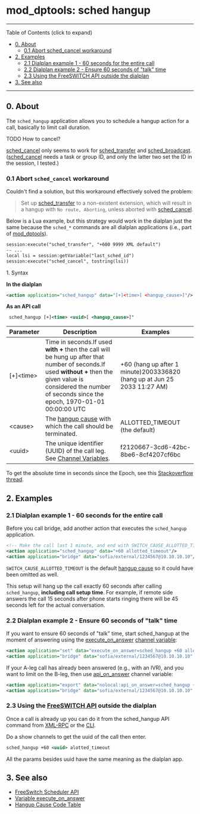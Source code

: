 
# mod_dptools: sched hangup 

 

---

Table of Contents (click to expand)

* [0\. About](#0-about)  
   * [0.1 Abort sched\_cancel workaround](#01-abort-sched_cancel-workaround)
* [2\. Examples](#2-examples)  
   * [2.1 Dialplan example 1 - 60 seconds for the entire call](#21-dialplan-example-1---60-seconds-for-the-entire-call)  
   * [2.2 Dialplan example 2 - Ensure 60 seconds of "talk" time](#22-dialplan-example-2---ensure-60-seconds-of-talk-time)  
   * [2.3 Using the FreeSWITCH API outside the dialplan](#-freeswitch--mod_dptools-sched-hangup-)
* [3\. See also](#3-see-also)

---

## 0\. About

The `sched_hangup` application allows you to schedule a hangup action for a call, basically to limit call duration.

TODO How to cancel?

[sched\_cancel](./6587049.mdx#0-about) only seems to work for [sched\_transfer](./6587055.mdx#0-about) and [sched\_broadcast](./6587042.mdx#0-about). ([sched\_cancel](./6587049.mdx#0-about) needs a task or group ID, and only the latter two set the ID in the session, I tested.)

### 0.1 Abort `sched_cancel` workaround

Couldn't find a solution, but this workaround effectively solved the problem:

> Set up [sched\_transfer](../mod_dptools_1970333.mdx#-c) to a non-existent extension, which will result in a hangup with `No route, Aborting`, unless aborted with [sched\_cancel](../mod_dptools_1970333.mdx#-c).

Below is a Lua example, but this strategy would work in the dialplan just the same because the `sched_*` commands are all dialplan applications (i.e., part of [mod\_dptools](../mod_dptools_1970333.mdx#-c)).

```xml
session:execute("sched_transfer", "+600 9999 XML default")
-- ...
local lsi = session:getVariable("last_sched_id")
session:execute("sched_cancel", tostring(lsi))
```

1\. Syntax

**In the dialplan**

```xml
<action application="sched_hangup" data="[+]<time>[ <hangup_cause>]"/> 
```

**As an API call**

```xml
 sched_hangup [+]<time> <uuid>[ <hangup_cause>]"
```

| Parameter   | Description                                                                                                                                                                                                           | Examples                                                                 |
| ----------- | --------------------------------------------------------------------------------------------------------------------------------------------------------------------------------------------------------------------- | ------------------------------------------------------------------------ |
| \[+\]&lt;time> | Time in seconds.If used **with +** then the call will be hung up after that number of seconds.If used **without +** then the given value is considered the number of seconds since the epoch, 1970-01-01 00:00:00 UTC | +60 (hang up after 1 minute)2003336820 (hang up at Jun 25 2033 11:27 AM) |
| &lt;cause>     | The [hangup cause](../../Troubleshooting-Debugging/Hangup-Cause-Code-Table.mdx#about) with which the call should be terminated.                                                                                                                  | ALLOTTED\_TIMEOUT (the default)                                          |
| &lt;uuid>      | The unique identifier (UUID) of the call leg. See [Channel Variables](../../Dialplan/Channel-Variables_16352493.mdx#about).                                                                                                             | f2120667-3cd6-42bc-8be6-8cf4207cf6bc                                     |

To get the absolute time in seconds since the Epoch, see this [Stackoverflow thread](https://stackoverflow.com/questions/1092631/get-current-time-in-seconds-since-the-epoch-on-linux-bash).

## 2\. Examples

### 2.1 Dialplan example 1 - 60 seconds for the entire call

Before you call bridge, add another action that executes the `sched_hangup` application.

```xml
<!-- Make the call last 1 minute, and end with SWITCH_CAUSE_ALLOTTED_TIMEOUT -->
<action application="sched_hangup" data="+60 allotted_timeout"/>
<action application="bridge" data="sofia/external/1234567@10.10.10.10"/>
```

`SWITCH_CAUSE_ALLOTTED_TIMEOUT` is the default [hangup cause](../../Troubleshooting-Debugging/Hangup-Cause-Code-Table.mdx#about) so it could have been omitted as well.

This setup will hang up the call exactly 60 seconds after calling `sched_hangup`, **including call setup time**. For example, if remote side answers the call 15 seconds after phone starts ringing there will be 45 seconds left for the actual conversation.

### 2.2 Dialplan example 2 - Ensure 60 seconds of "talk" time

If you want to ensure 60 seconds of "talk" time, start sched\_hangup at the moment of answering using the [execute\_on\_answer](../../../Channel-Variables-Catalog/execute_on_answer_16352786.mdx#execute_on_answer) [channel variable](../../Dialplan/Channel-Variables_16352493.mdx#about):

```xml
<action application="set" data="execute_on_answer=sched_hangup +60 alloted_timeout" />
<action application="bridge" data="sofia/external/1234567@10.10.10.10" /> 
```

If your A-leg call has already been answered (e.g., with an IVR), and you want to limit on the B-leg, then use [api\_on\_answer](../../../Channel-Variables-Catalog/api_on_answer_16352805.mdx#api_on_answer) channel variable:

```xml
<action application="export" data="nolocal:api_on_answer=sched_hangup +60 ${uuid} alloted_timeout" />
<action application="bridge" data="sofia/external/1234567@10.10.10.10" /> 
```

### 2.3 Using the [FreeSWITCH API](../../Introduction/FreeSWITCH-API.mdx#-freeswitch--freeswitch-api-) outside the dialplan

Once a call is already up you can do it from the sched\_hangup API command from [XML-RPC](../../Configuration/FreeSWITCH-XML-RPC_13173038.mdx#--) or the [CLI](../../Client-and-Developer-Interfaces/1048948.mdx#or).

Do a show channels to get the uuid of the call then enter.

```xml
sched_hangup +60 <uuid> alotted_timeout 
```

All the params besides uuid have the same meaning as the dialplan app.

## 3\. See also

* [FreeSwitch Scheduler API](../../Configuration/FreeSWITCH-Scheduler-API_13173035.mdx#about)
* [Variable execute\_on\_answer](../../../Channel-Variables-Catalog/execute_on_answer_16352786.mdx#execute_on_answer)
* [Hangup Cause Code Table](../../Troubleshooting-Debugging/Hangup-Cause-Code-Table.mdx#about)
  
  

